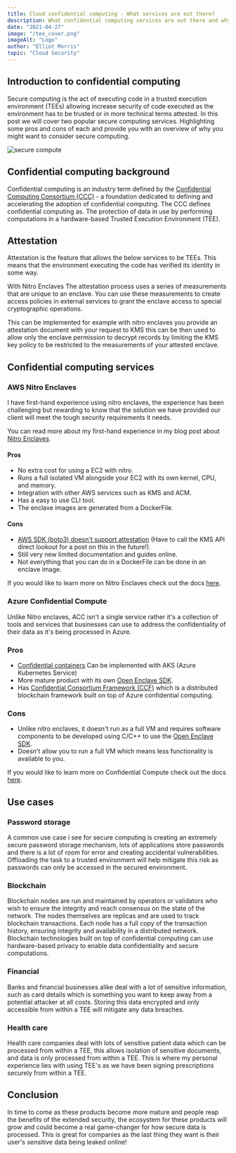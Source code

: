 ```yaml
---
title: Cloud confidential computing - What services are out there?
description: What confidential computing services are out there and why they are useful.
date: "2021-04-27"
image: "/tee_cover.png"
imageAlt: "Logo"
author: "Elliot Morris"
topic: "Cloud Security"
---
```


## Introduction to confidential computing

Secure computing is the act of executing code in a trusted execution environment (TEEs) allowing increase security of code executed as the environment has to be trusted or in more technical terms attested. In this post we will cover two popular secure computing services. Highlighting some pros and cons of each and provide you with an overview of why you might want to consider secure computing.

![secure compute](/secure_compute.png)

## Confidential computing background

Confidential computing is an industry term defined by the [Confidential Computing Consortium (CCC)](https://confidentialcomputing.io/) - a foundation dedicated to defining and accelerating the adoption of confidential computing. The CCC defines confidential computing as. The protection of data in use by performing computations in a hardware-based Trusted Execution Environment (TEE).

## Attestation

Attestation is the feature that allows the below services to be TEEs. This means that the environment executing the code has verified its identity in some way.

With Nitro Enclaves The attestation process uses a series of measurements that are unique to an enclave. You can use these measurements to create access policies in external services to grant the enclave access to special cryptographic operations.

This can be implemented for example with nitro enclaves you provide an attestation document with your request to KMS this can be then used to allow only the enclave permission to decrypt records by limiting the KMS key policy to be restricted to the measurements of your attested enclave.

## Confidential computing services

### AWS Nitro Enclaves

I have first-hand experience using nitro enclaves, the experience has been challenging but rewarding to know that the solution we have provided our client will meet the tough security requirements it needs.

You can read more about my first-hand experience in my blog post about [Nitro Enclaves](/posts/aws-nitro-enclaves-whats-popping).

#### Pros

- No extra cost for using a EC2 with nitro.
- Runs a full isolated VM alongside your EC2 with its own kernel, CPU, and memory.
- Integration with other AWS services such as KMS and ACM.
- Has a easy to use CLI tool.
- The enclave images are generated from a DockerFile.

#### Cons

- [AWS SDK (boto3) doesn't support attestation](https://github.com/boto/botocore/issues/2271) (Have to call the KMS API direct lookout for a post on this in the future!).
- Still very new limited documentation and guides online.
- Not everything that you can do in a DockerFile can be done in an enclave image.

If you would like to learn more on Nitro Enclaves check out the docs [here](https://docs.aws.amazon.com/enclaves/latest/user/nitro-enclave.html).

### Azure Confidential Compute

Unlike Nitro enclaves, ACC isn't a single service rather it's a collection of tools and services that businesses can use to address the confidentiality of their data as it's being processed in Azure.

### Pros

- [Confidential containers](https://docs.microsoft.com/en-us/azure/confidential-computing/confidential-nodes-aks-overview) Can be implemented with AKS (Azure Kubernetes Service)
- More mature product with its own [Open Enclave SDK](https://openenclave.io/sdk/).
- Has [Confidential Consortium Framework (CCF)](https://www.microsoft.com/research/project/confidential-consortium-framework/) which is a distributed blockchain framework built on top of Azure confidential computing.

### Cons

- Unlike nitro enclaves, it doesn't run as a full VM and requires software components to be developed using C/C++ to use the [Open Enclave SDK](https://openenclave.io/sdk/).
- Doesn't allow you to run a full VM which means less functionality is available to you.

If you would like to learn more on Confidential Compute check out the docs [here](https://docs.microsoft.com/en-us/azure/confidential-computing/).

## Use cases

### Password storage

A common use case i see for secure computing is creating an extremely secure password storage mechanism, lots of applications store passwords and there is a lot of room for error and creating accidental vulnerabilities. Offloading the task to a trusted environment will help mitigate this risk as passwords can only be accessed in the secured environment.

### Blockchain

Blockchain nodes are run and maintained by operators or validators who wish to ensure the integrity and reach consensus on the state of the network. The nodes themselves are replicas and are used to track blockchain transactions. Each node has a full copy of the transaction history, ensuring integrity and availability in a distributed network. Blockchain technologies built on top of confidential computing can use hardware-based privacy to enable data confidentiality and secure computations.

### Financial

Banks and financial businesses alike deal with a lot of sensitive information, such as card details which is something you want to keep away from a potential attacker at all costs. Storing this data encrypted and only accessible from within a TEE will mitigate any data breaches.

### Health care

Health care companies deal with lots of sensitive patient data which can be processed from within a TEE, this allows isolation of sensitive documents, and data is only processed from within a TEE. This is where my personal experience lies with using TEE's as we have been signing prescriptions securely from within a TEE.

## Conclusion

In time to come as these products become more mature and people reap the benefits of the extended security, the ecosystem for these products will grow and could become a real game-changer for how secure data is processed. This is great for companies as the last thing they want is their user's sensitive data being leaked online!
